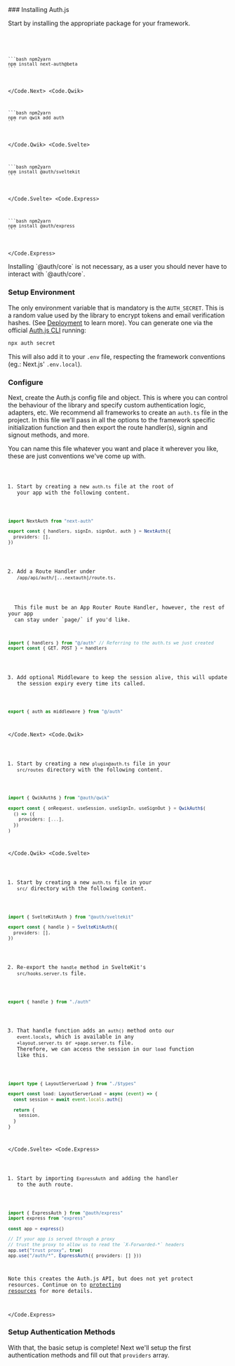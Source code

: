 
<Steps>
### Installing Auth.js

Start by installing the appropriate package for your framework.

<Code>
  <Code.Next>
    
    ```bash npm2yarn
    npm install next-auth@beta
    ```

  </Code.Next>
  <Code.Qwik>

    ```bash npm2yarn
    npm run qwik add auth
    ```

  </Code.Qwik>
  <Code.Svelte>
  
    ```bash npm2yarn
    npm install @auth/sveltekit
    ```
  </Code.Svelte>
  <Code.Express>
  
    ```bash npm2yarn
    npm install @auth/express
    ```
  
  </Code.Express>
</Code>

<Callout type="info">
  Installing `@auth/core` is not necessary, as a user you should never have to
  interact with `@auth/core`.
</Callout>

### Setup Environment

The only environment variable that is mandatory is the `AUTH_SECRET`. This is a random value used by the library to encrypt tokens and email
verification hashes. (See [Deployment](/getting-started/deployment) to learn more). You can generate one via the official [Auth.js CLI](https://cli.authjs.dev) running:

```bash
npx auth secret
```

This will also add it to your `.env` file, respecting the framework conventions (eg.: Next.js' `.env.local`).

### Configure

Next, create the Auth.js config file and object. This is where you can control the behaviour of the library and specify custom authentication logic, adapters, etc. We recommend all frameworks to create an `auth.ts` file in the project. In this file we'll pass in all the options to the framework specific initialization function and then export the route handler(s), signin and signout methods, and more.

<Callout type="info">
  You can name this file whatever you want and place it wherever you like, these
  are just conventions we've come up with.
</Callout>

<Code>
  <Code.Next>

1. Start by creating a new `auth.ts` file at the root of your app with the following content.

```ts filename="./auth.ts"
import NextAuth from "next-auth"

export const { handlers, signIn, signOut, auth } = NextAuth({
  providers: [],
})
```

2. Add a Route Handler under `/app/api/auth/[...nextauth]/route.ts`.

<Callout>
  This file must be an App Router Route Handler, however, the rest of your app
  can stay under `page/` if you'd like.
</Callout>

```ts filename="./app/api/auth/[...nextauth]/route.ts"
import { handlers } from "@/auth" // Referring to the auth.ts we just created
export const { GET, POST } = handlers
```

3. Add optional Middleware to keep the session alive, this will update the session expiry every time its called.

```ts filename="./middleware.ts"
export { auth as middleware } from "@/auth"
```

  </Code.Next>
  <Code.Qwik>

1. Start by creating a new `plugin@auth.ts` file in your `src/routes` directory with the following content.

```ts filename="/src/routes/plugin@auth.ts"
import { QwikAuth$ } from "@auth/qwik"

export const { onRequest, useSession, useSignIn, useSignOut } = QwikAuth$(
  () => ({
    providers: [...],
  })
)
```

  </Code.Qwik>
  <Code.Svelte>

1. Start by creating a new `auth.ts` file in your `src/` directory with the following content.

```ts filename="./src/auth.ts"
import { SvelteKitAuth } from "@auth/sveltekit"

export const { handle } = SvelteKitAuth({
  providers: [],
})
```

2. Re-export the `handle` method in SvelteKit's `src/hooks.server.ts` file.

```ts filename="./src/hooks.server.ts"
export { handle } from "./auth"
```

3. That handle function adds an `auth()` method onto our `event.locals`, which is available in any `+layout.server.ts` or `+page.server.ts` file. Therefore, we can access the session in our `load` function like this.

```ts filename="./src/routes/+layout.server.ts" {4}
import type { LayoutServerLoad } from "./$types"

export const load: LayoutServerLoad = async (event) => {
  const session = await event.locals.auth()

  return {
    session,
  }
}
```

  </Code.Svelte>
  <Code.Express>

1. Start by importing `ExpressAuth` and adding the handler to the auth route.

```ts filename="./src/routes/auth.route.ts" {1, 9}
import { ExpressAuth } from "@auth/express"
import express from "express"

const app = express()

// If your app is served through a proxy
// trust the proxy to allow us to read the `X-Forwarded-*` headers
app.set("trust proxy", true)
app.use("/auth/*", ExpressAuth({ providers: [] }))
```

Note this creates the Auth.js API, but does not yet protect resources. Continue on to [protecting resources](/getting-started/session-management/protecting) for more details.

  </Code.Express>
</Code>

### Setup Authentication Methods

With that, the basic setup is complete! Next we'll setup the first authentication methods and fill out that `providers` array.

</Steps>
